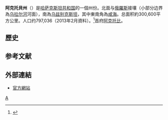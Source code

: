 {{NoteTA
|G1=地名
|T=zh-cn:阿克托别州; zh-tw:阿克托貝州
|1=zh-cn:阿克托别; zh-tw:阿克托貝
}}
{{Infobox settlement
| name            = 阿克托貝州
| native_name     = {{lang|kk|Ақтөбе облысы}}<br/>{{lang|ru|Актюбинская область}}
| settlement_type = [[哈薩克行政區劃|州]]
| image_shield    = Aktyubinsk-obl-coat-of-arms.png
| image_map       = Aktobe in Kazakhstan.svg
| map_caption     = 在哈萨克斯坦的位置
| area_total_km2  = 300629
| population_footnotes =
| population_total = 797036
| population_as_of = 2013年2月1日
| timezone        = [[UTC+5|UTC+5]]
| website         = http://www.aktobe.gov.kz/
}}
'''阿克托貝州'''（{{lang-kk|'''Ақтөбе облысы'''}}）是[[哈萨克斯坦共和国|哈萨克斯坦共和国]]的一個州份。北面与[[俄羅斯|俄羅斯]]接壤（小部分边界為[[乌拉尔河|乌拉尔河]]河面），南為[[乌兹别克斯坦|乌兹别克斯坦]]，其中東南角為[[咸海|咸海]]。总面积約300,600平方公里。人口约797,036（2013年2月資料）。<ref>{{Cite web |url=http://www.languages-study.com/demography/kazakhstan.html |title=Население Казахстана и его регионов в 1999-2005 гг., тысяч человек |accessdate=2008-03-01 |archive-date=2008-02-24 |archive-url=https://web.archive.org/web/20080224144352/http://www.languages-study.com/demography/kazakhstan.html |dead-url=no }}</ref>首府[[阿克托比|阿克托比]]。

==歷史==

== 参考文献 ==
<div class="references-small">
<references />
</div>

== 外部連結 ==
*[http://www.aktobe.gov.kz/ 官方網站] {{Wayback|url=http://www.aktobe.gov.kz/ |date=20170505124546 }}

{{中亚小作品}}
{{哈萨克斯坦行政区划}}

[[Category:哈薩克斯坦行政區劃|А]]